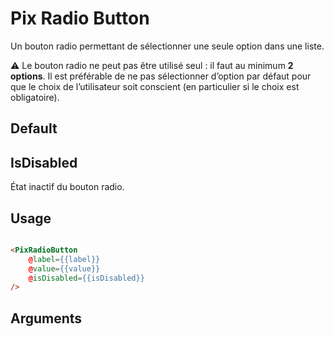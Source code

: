

<Meta
  title='Form/Radio Button'
  component='PixRadioButton'
  decorators={[centered]}
  argTypes={stories.argTypes}
/>

# Pix Radio Button

Un bouton radio permettant de sélectionner une seule option dans une liste.

⚠️ Le bouton radio ne peut pas être utilisé seul : il faut au minimum **2 options**.
Il est préférable de ne pas sélectionner d’option par défaut pour que le choix de l’utilisateur soit conscient (en particulier si le choix est obligatoire).

## Default

<Canvas isColumn>
  <Story name= "Default" story={stories.Default} height={60} />
  <Story name='Default checked' story={stories.defaultChecked} height={60} />
</Canvas>

## IsDisabled

État inactif du bouton radio.

<Canvas isColumn>
  <Story name='Disabled' story={stories.isDisabled} height={60} />
  <Story name='Disabled checked' story={stories.disabledChecked} height={60} />
</Canvas>

## Usage

```html

<PixRadioButton
    @label={{label}}
    @value={{value}}
    @isDisabled={{isDisabled}}
/>
```

## Arguments

<ArgsTable story="Default" />
